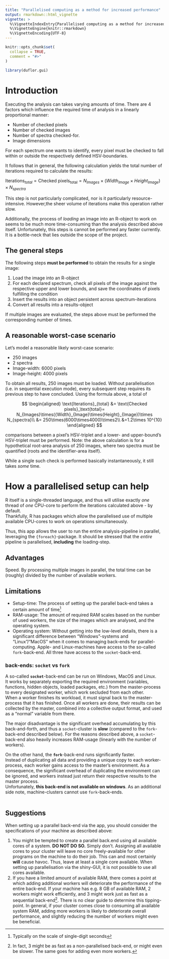 ---
title: "Parallelised computing as a method for increased performance"
output: rmarkdown::html_vignette
vignette: >
  %\VignetteIndexEntry{Parallelised computing as a method for increased performance}
  %\VignetteEngine{knitr::rmarkdown}
  %\VignetteEncoding{UTF-8}
---

```{r, include = FALSE}
knitr::opts_chunk$set(
  collapse = TRUE,
  comment = "#>"
)
```

```{r setup}
library(duflor.gui)
```

# Introduction

Executing the analysis can takes varying amounts of time. There are 4 factors which influence the required time of analysis in a linearly proportional manner:

-   Number of checked pixels
-   Number of checked images
-   Number of spectra checked-for.
-   Image dimensions

For each spectrum one wants to identify, every pixel must be checked to fall within or outside the respectively defined HSV-boundaries.

It follows that in general, the following calculation yields the total number of iterations required to calculate the results:

$\text{Iterations}_{total} = \text{Checked pixels}_\text{total} = N_{Images}\times({Width}_{Image}\times{Height}_{Image})\times N_{spectra}$

This step is not particularly complicated, nor is it particularly resource-intensive. However,the sheer volume of iterations make this operation rather slow.

Additionally, the process of *loading* an image into an R-object to work on seems to be much more time-consuming than the analysis described above itself. Unfortunately, this steps is cannot be performed any faster currently. It is a bottle-neck that lies outside the scope of the project.

## The general steps

The following steps **must be performed** to obtain the results for a single image:

1.  Load the image into an R-object
2.  For each declared spectrum, check all pixels of the image against the respective upper and lower bounds, and save the coordinates of pixels fulfilling the condition
3.  Insert the results into an object persistent across spectrum-iterations
4.  Convert all results into a results-object

If multiple images are evaluated, the steps above must be performed the corresponding number of times.

## A reasonable worst-case scenario

Let's model a reasonable likely worst-case scenario:

-   250 images
-   2 spectra
-   Image-width: 6000 pixels
-   Image-height: 4000 pixels

To obtain all results, 250 images must be loaded. Without parallelisation (i.e. in sequential execution mode), every subsequent step requires its previous step to have concluded. Using the formula above, a total of

$$
\begin{aligned}
\text{Iterations}_{total} &= \text{Checked pixels}_\text{total}= N_{Images}\times({Width}_{Image}\times{Height}_{Image})\times N_{spectra}\\
&= 250\times(6000\times4000)\times2\\
&=1.2\times 10^{10}
\end{aligned}
$$

comparisons between a pixel's HSV-triplet and a lower- and upper-bound's HSV-triplet must be performed. Note: the above calculation is for a hypothetical root-area analysis of 250 images, where two spectra must be quantified (roots and the identifier-area itself).

While a single such check is performed basically instantaneously, it still takes *some* time.

# How a parallelised setup can help

R itself is a single-threaded language, and thus will utilise exactly *one* thread of *one* CPU-core to perform the iterations calculated above - by default.\
Thankfully, R has packages which allow the parallelised use of multiple available CPU-cores to work on operations simultaneously.

Thus, this app allows the user to run the entire analysis-pipeline in parallel, leveraging the `{foreach}`-package. It should be stressed that the *entire* pipeline is parallelised, **including** the loading-step.

## Advantages

Speed. By processing multiple images in parallel, the total time can be (roughly) divided by the number of available workers.

## Limitations

-   Setup-time: The process of setting up the parallel back-end takes a certain amount of time[^1]
-   RAM-usage: The amount of required RAM scales based on the number of used workers, the size of the images which are analysed, and the operating system.
-   Operating system: Without getting into the low-level details, there is a significant difference between "Windows"-systems and "Linux"/"MacOS" when it comes to managing back-ends for parallel-computing. Apple- and Linux-machines have access to the so-called `fork`-back-end. All three have access to the `socket`-back-end.

[^1]: Typically on the scale of single-digit seconds

### back-ends: `socket` vs `fork`

A so-called **`socket`**-back-end can be run on Windows, MacOS and Linux.\
It works by separately exporting the required environment (variables, functions, hidden objects, loaded packages, etc.) from the master-process to every designated worker, which work secluded from each other.\
When a worker finishes its workload, it must signal back to the master-process that it has finished. Once all workers are done, their results can be collected by the master, combined into a collective output format, and used as a "normal" variable from there.

The major disadvantage is the significant overhead accumulating by this back-and-forth, and thus a `socket`-cluster is **slow** (compared to the `fork`-back-end described below). For the reasons described above, a `socket`-back-end also heavily increases RAM-usage (linearly with the number of workers).

On the other hand, the **`fork`**-back-end runs significantly faster.\
Instead of duplicating all data and providing a unique copy to each worker-process, each worker gains access to the master's environment. As a consequence, the significant overhead of duplicating the environment can be ignored, and workers instead just return their respective results to the master process.\
Unfortunately, **this back-end is not available on windows**. As an additional side note, machine-clusters cannot use `fork`-back-ends.\
\

## Suggestions

When setting up a parallel back-end via the app, you should consider the specifications of your machine as described above:

1.  You might be tempted to create a parallel back.end using all available cores of a system. **DO NOT DO SO.** Simply don't. Assigning all available cores to your cluster will leave no core freely-available for other programs on the machine to do their job. This can and most certainly **will** cause havoc. Thus, leave at least a single core available. When setting up parallelisation via the shiny-GUI, it is not possible to use all cores available.
2.  If you have a limited amount of available RAM, there comes a point at which adding additional workers will deteriorate the performance of the entire back-end. If your machine has e.g. 8 GB of available RAM, 2 workers might work efficiently, and 3 might work just as fast as a sequential back-end[^2]. There is no clear guide to determine this tipping-point. In general, if your cluster comes close to consuming all available system RAM, adding more workers is likely to deteriorate overall performance, and slightly reducing the number of workers might even be beneficial.\

[^2]: In fact, 3 might be as fast as a non-parallelised back-end, or might even be slower. The same goes for adding even more workers.
